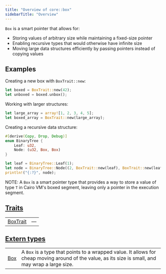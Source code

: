 ```yaml
---
title: "Overview of core::box"
sidebarTitle: "Overview"
---
```



`Box` is a smart pointer that allows for:
- Storing values of arbitrary size while maintaining a fixed-size pointer
- Enabling recursive types that would otherwise have infinite size
- Moving large data structures efficiently by passing pointers instead of copying values
## Examples

Creating a new box with `BoxTrait::new`:
```rust
let boxed = BoxTrait::new(42);
let unboxed = boxed.unbox();
```

Working with larger structures:
```rust
let large_array = array![1, 2, 3, 4, 5];
let boxed_array = BoxTrait::new(large_array);
```

Creating a recursive data structure:
```rust
#[derive(Copy, Drop, Debug)]
enum BinaryTree {
    Leaf: u32,
    Node: (u32, Box, Box)
}

let leaf = BinaryTree::Leaf(1);
let node = BinaryTree::Node((2, BoxTrait::new(leaf), BoxTrait::new(leaf)));
println!("{:?}", node);
```

NOTE: A `Box` is a smart pointer type that provides a way to store a value of type `T` in
Cairo VM's boxed segment, leaving only a pointer in the execution segment.



## [Traits](./core-box-traits)

| | |
|:---|:---|
| [BoxTrait](./core-box-BoxTrait) | — |

## [Extern types](./core-box-extern_types)

| | |
|:---|:---|
| [Box](./core-box-Box) | A `Box`  is a type that points to a wrapped value. It allows for cheap moving around of the value, as its size is small, and may wrap a large size. |
